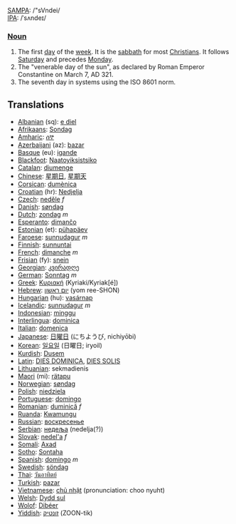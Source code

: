 [[w:SAMPA|SAMPA]]: /"sVndei/<br>
[[w:IPA|IPA]]: /ˈsʌndeɪ/

===[[Noun]]===

#The first [[day]] of the [[week]]. It is the [[sabbath]] for most [[Christian]]s.  It follows [[Saturday]] and precedes [[Monday]].
#The "venerable day of the sun", as declared by Roman Emperor Constantine on March 7, AD 321.
#The seventh day in systems using the ISO 8601 norm.

==Translations==
*[[Albanian]] (sq): [[e diel]]
*[[Afrikaans]]: [[Sondag]]
*[[Amharic]]: [[ሰኞ]]
*[[Azerbaijani]] (az): [[bazar]]
*[[Basque]] (eu): [[igande]]
*[[Blackfoot]]: [[Naatoyiksistsiko]]
*[[Catalan]]: [[diumenge]]
*[[Chinese]]: [[星期日]], [[星期天]]
*[[Corsican]]: [[dumènica]]
*[[Croatian]] (hr): [[Nedjelja]]
*[[Czech]]: [[neděle]] ''f''
*[[Danish]]: [[søndag]]
*[[Dutch]]: [[zondag]] ''m''
*[[Esperanto]]: [[dimanĉo]]
*[[Estonian]] (et): [[pühapäev]]
*[[Faroese]]: [[sunnudagur]] ''m''
*[[Finnish]]: [[sunnuntai]]
*[[French]]: [[dimanche]] ''m''
*[[Frisian]] (fy): [[snein]]
*[[Georgian]]: [[კვირადღე]]
*[[German]]: [[Sonntag]] ''m''
*[[Greek]]: [[Κυριακή]] (Kyriaki/Kyriak[&eacute;])
*[[Hebrew]]: [[יום ראשון]] (yom ree-SHON)
*[[Hungarian]] (hu): [[vasárnap]]
*[[Icelandic]]: [[sunnudagur]] ''m''
*[[Indonesian]]: [[minggu]]
*[[Interlingua]]: [[dominica]]
*[[Italian]]: [[domenica]]
*[[Japanese]]: [[日曜日]] (にちようび, nichiyōbi)
*[[Korean]]: [[일요일]] (日曜日; iryoil)
*[[Kurdish]]: [[Dusem]]
*[[Latin]]: [[DIES DOMINICA]], [[DIES SOLIS]]
*[[Lithuanian]]: sekmadienis
*[[Maori]] (mi): [[rätapu]]
*[[Norwegian]]: [[søndag]]
*[[Polish]]: [[niedziela]]
*[[Portuguese]]: [[domingo]]
*[[Romanian]]: [[duminică]] ''f''
*[[Ruanda]]: [[Kwamungu]]
*[[Russian]]: [[воскресенье]]
*[[Serbian]]: [[недеља]] (nedelja(?))
*[[Slovak]]: [[nedel'a]] ''f''
*[[Somali]]: [[Axad]]
*[[Sotho]]: [[Sontaha]]
*[[Spanish]]: [[domingo]] ''m''
*[[Swedish]]: [[söndag]]
*[[Thai]]: [[วันอาทิตย์]]
*[[Turkish]]: [[pazar]]
*[[Vietnamese]]: [[chủ nhật]] (pronunciation: choo nyuht)
*[[Welsh]]: [[Dydd sul]]
*[[Wolof]]: [[Dibéer]]
*[[Yiddish]]: [[זונטיק]] (ZOON-tik)